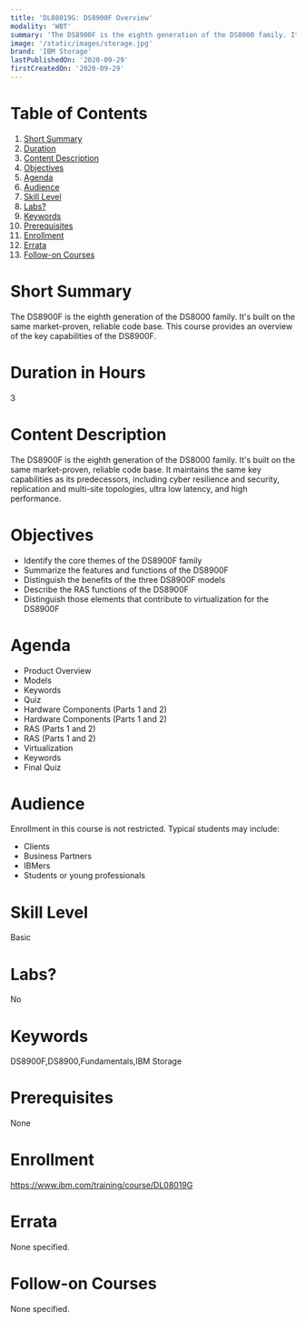 ```yaml
---
title: 'DL08019G: DS8900F Overview'
modality: 'WBT'
summary: 'The DS8900F is the eighth generation of the DS8000 family. It is built on the same market-proven, reliable code base. This course provides an overview of the key capabilities of the DS8900F.'
image: '/static/images/storage.jpg'
brand: 'IBM Storage'
lastPublishedOn: '2020-09-29'
firstCreatedOn: '2020-09-29'
---
```

# Table of Contents

1.  [Short Summary](#short-summary)
2.  [Duration](#duration-in-hours)
3.  [Content Description](#content-description)
4.  [Objectives](#objectives)
5.  [Agenda](#agenda)
6.  [Audience](#audience)
7.  [Skill Level](#skill-level)
8.  [Labs?](#labs)
9.  [Keywords](#keywords)
10. [Prerequisites](#prerequisites)
11. [Enrollment](#enrollment)
12. [Errata](#errata)
13. [Follow-on Courses](#follow-on-courses)

# Short Summary
The DS8900F is the eighth generation of the DS8000 family. It's built on the same market-proven, reliable code base. This course provides an overview of the key capabilities of the DS8900F.

# Duration in Hours
3

# Content Description
The DS8900F is the eighth generation of the DS8000 family. It's built on the same market-proven, reliable code base. It maintains the same key capabilities as its predecessors, including cyber resilience and security, replication and multi-site topologies, ultra low latency, and high performance.


# Objectives
*	Identify the core themes of the DS8900F family
*	Summarize the features and functions of the DS8900F
*	Distinguish the benefits of the three DS8900F models
*	Describe the RAS functions of the DS8900F
*	Distinguish those elements that contribute to virtualization for the DS8900F

# Agenda
*	Product Overview
*	Models 
*	Keywords
*	Quiz
*	Hardware Components (Parts 1 and 2)
*	Hardware Components (Parts 1 and 2)
*	RAS (Parts 1 and 2) 
*	RAS (Parts 1 and 2)
*	Virtualization
*	Keywords
*	Final Quiz

# Audience
Enrollment in this course is not restricted. Typical students may include:
*   Clients
*   Business Partners
*   IBMers
*   Students or young professionals

# Skill Level
Basic

# Labs?
No

# Keywords
DS8900F,DS8900,Fundamentals,IBM Storage

# Prerequisites
None

# Enrollment
https://www.ibm.com/training/course/DL08019G

# Errata
None specified.

# Follow-on Courses
None specified.

